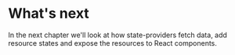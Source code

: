 # What's next

In the next chapter we'll look at how state-providers fetch data, add resource states and expose the
resources to React components.
